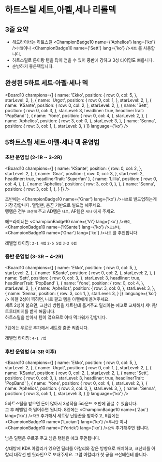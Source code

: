 # 하트스틸 세트,아펠,세나 리롤덱

## 3줄 요약
- 헤드라이너는 하트스틸 <ChampionBadge10 name={'Aphelios'} lang={'ko'} />`아펠`이나 <ChampionBadge10 name={'Sett'} lang={'ko'} />`세트` 를 사용합니다.
- 하트스틸로 돈이랑 템을 많이 얻을 수 있어 중반에 강하고 3성 타이밍도 빠릅니다.
- 순방하기 좋은덱입니다.

## 완성된 5하트 세트·아펠·세나 덱
<Board10 champions={[
  {
    name: 'Ekko',
    position: {
      row: 0,
      col: 5,
    },
    starLevel: 2,
  },
  {
    name: 'Urgot',
    position: {
      row: 0,
      col: 1,
    },
    starLevel: 2,
  },
  {
    name: 'KSante',
    position: {
      row: 0,
      col: 2,
    },
    starLevel: 2,
  },
  {
    name: 'Sett',
    position: {
      row: 0,
      col: 3,
    },
    starLevel: 3,
    headliner: true,
    headlinerTrait: 'PopBand'
  },
  {
    name: 'Yone',
    position: {
      row: 0,
      col: 4,
    },
    starLevel: 2,
  },
  {
    name: 'Aphelios',
    position: {
      row: 3,
      col: 0,
    },
    starLevel: 3,
  },
  {
    name: 'Senna',
    position: {
      row: 3,
      col: 1,
    },
    starLevel: 3,
  }
]} language={'ko'} />
<Gap />

## 5하트스틸 세트·아펠·세나 덱 운영법

### 초반 운영법 (2-1R ~ 3-2R)

<Board10 champions={[
  {
    name: 'KSante',
    position: {
      row: 0,
      col: 2,
    },
    starLevel: 2,
  },
  {
    name: 'Gnar',
    position: {
      row: 0,
      col: 3,
    },
    starLevel: 2,
    headliner: true,
    headlinerTrait: 'Superfan'
  },
  {
    name: 'Lillia',
    position: {
      row: 0,
      col: 4,
    },
  },
  {
    name: 'Aphelios',
    position: {
      row: 3,
      col: 0,
    },
  },
  {
    name: 'Senna',
    position: {
      row: 3,
      col: 1,
    },
  }
]} />

초반에는 <ChampionBadge10 name={'Gnar'} lang={'ko'} />`나르`로 빌드업하는게 가장 강합니다. 열혈팬, 춤꾼 기반으로 빌드업 해주세요. <br />
탱템은 전부 `크산테` 주고 AD템은 `나르`, AP템은 `세나` 에게 주세요.

헤드라이너는 <ChampionBadge10 name={'Vi'} lang={'ko'} />`바이`, <ChampionBadge10 name={'KSante'} lang={'ko'} />`크산테`, <ChampionBadge10 name={'Gnar'} lang={'ko'} />`나르` 를 추천합니다

레벨업 타이밍: `2-1 4렙`  `2-5 5렙`  `3-2 6렙`

### 중반 운영법 (3-3R ~ 4-2R)

<Board10 champions={[
  {
    name: 'Ekko',
    position: {
      row: 0,
      col: 5,
    },
    starLevel: 2,
  },
  {
    name: 'KSante',
    position: {
      row: 0,
      col: 2,
    },
    starLevel: 2,
  },
  {
    name: 'Sett',
    position: {
      row: 0,
      col: 3,
    },
    starLevel: 3,
    headliner: true,
    headlinerTrait: 'PopBand'
  },
  {
    name: 'Yone',
    position: {
      row: 0,
      col: 4,
    },
    starLevel: 2,
  },
  {
    name: 'Aphelios',
    position: {
      row: 3,
      col: 0,
    },
    starLevel: 3,
  },
  {
    name: 'Senna',
    position: {
      row: 3,
      col: 1,
    },
    starLevel: 3,
  }
]} language={'ko'} />
<Gap />
아펠 2성이 찍히면, 나르 팔고 템을 아펠에게 옮겨주세요. <br/>
세트 2성이 붙으면, 크산테 방템을 세트한테 옮겨주고 릴리아는 에코로 교체해서 세나랑 트루데미지를 받게 해줍니다. <br />
하트스틸을 받아서 템이 많으므로 이때 덱파워가 강합니다.

7렙에는 우르곳 추가해서 세트랑 춤꾼 켜줍니다. <br />

레벨업 타이밍: `4-1 7렙`

### 후반 운영법 (4-3R 이후)

<Board10 champions={[
  {
    name: 'Ekko',
    position: {
      row: 0,
      col: 5,
    },
    starLevel: 2,
  },
  {
    name: 'Urgot',
    position: {
      row: 0,
      col: 1,
    },
    starLevel: 2,
  },
  {
    name: 'KSante',
    position: {
      row: 0,
      col: 2,
    },
    starLevel: 2,
  },
  {
    name: 'Sett',
    position: {
      row: 0,
      col: 3,
    },
    starLevel: 3,
    headliner: true,
    headlinerTrait: 'PopBand'
  },
  {
    name: 'Yone',
    position: {
      row: 0,
      col: 4,
    },
    starLevel: 2,
  },
  {
    name: 'Aphelios',
    position: {
      row: 3,
      col: 0,
    },
    starLevel: 3,
  },
  {
    name: 'Senna',
    position: {
      row: 3,
      col: 1,
    },
    starLevel: 3,
  }
]} language={'ko'} />
<Gap />

5하트스틸을 받으면 돈이 많아서 3성작을 5라운드 초반에 끝낼 수 있습니다. <br />
그 후 레벨업 쭉 밀어주면 됩니다.
8렙에는 <ChampionBadge10 name={'Zac'} lang={'ko'} />`자크` 추가해서 세트랑 난동꾼을 받아주고, 9렙에는 <ChampionBadge10 name={'Lucian'} lang={'ko'} />`루시안` 이나 <ChampionBadge10 name={'Yorick'} lang={'ko'} />`요릭` 추가해주면 됩니다.

남은 딜템은 우르곳 주고 남은 탱템은 에코 주면됩니다.

상대방에 KDA 아칼리가 있으면 딜러를 아칼리와 같은 방향으로 배치하고, 크산테를 아칼리 대각선 맨 뒷라인으로 보내주세요. 그럼 아칼리가 첫 궁을 크산테한테 씁니다.

